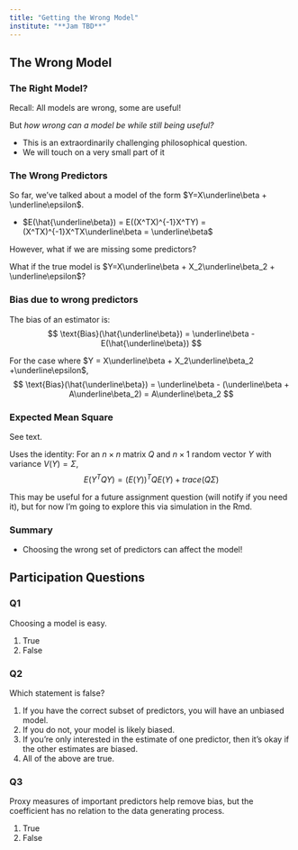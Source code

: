 ```yaml
---
title: "Getting the Wrong Model"
institute: "**Jam TBD**"
---
```


## The Wrong Model

### The Right Model?

Recall: All models are wrong, some are useful!

\pspace

But *how wrong can a model be while still being useful?*

\pspace

- This is an extraordinarily challenging philosophical question.
- We will touch on a very small part of it

### The Wrong Predictors

So far, we've talked about a model of the form $Y=X\underline\beta + \underline\epsilon$. 

- $E(\hat{\underline\beta}) = E((X^TX)^{-1}X^TY) = (X^TX)^{-1}X^TX\underline\beta = \underline\beta$

\pspace

However, what if we are missing some predictors? 

What if the true model is $Y=X\underline\beta + X_2\underline\beta_2 + \underline\epsilon$?\pause
\begin{align*}
E(\hat{\underline\beta}) &= E((X^TX)^{-1}X^TY)\\
& = (X^TX)^{-1}X^T(X\underline\beta + X_2\underline\beta_2) \\
& = (X^TX)^{-1}X^TX\underline\beta + (X^TX)^{-1}X^TX_2\underline\beta_2 \\
&= \underline\beta+ (X^TX)^{-1}X^TX_2\underline\beta_2\\
&= \underline\beta + A\underline\beta_2
\end{align*}

### Bias due to wrong predictors

The bias of an estimator is:
$$
\text{Bias}(\hat{\underline\beta}) = \underline\beta - E(\hat{\underline\beta})
$$

For the case where $Y = X\underline\beta + X_2\underline\beta_2 +\underline\epsilon$,
$$
\text{Bias}(\hat{\underline\beta}) = \underline\beta - (\underline\beta + A\underline\beta_2) = A\underline\beta_2
$$


### Expected Mean Square

See text.

\pspace

Uses the identity: For an $n\times n$ matrix $Q$ and $n\times 1$ random vector $Y$ with variance $V(Y)=\Sigma$,
$$
E(Y^TQY) = (E(Y))^TQE(Y) + trace(Q\Sigma)
$$

\pspace

This may be useful for a future assignment question (will notify if you need it), but for now I'm going to explore this via simulation in the Rmd.

### Summary

- Choosing the wrong set of predictors can affect the model!


## Participation Questions

### Q1

Choosing a model is easy.

\pspace

1. True
2. False

### Q2

Which statement is false?

\pspace

1. If you have the correct subset of predictors, you will have an unbiased model.
2. If you do not, your model is likely biased.
3. If you're only interested in the estimate of one predictor, then it's okay if the other estimates are biased.
4. All of the above are true.

### Q3

Proxy measures of important predictors help remove bias, but the coefficient has no relation to the data generating process.

\pspace

1. True
2. False

